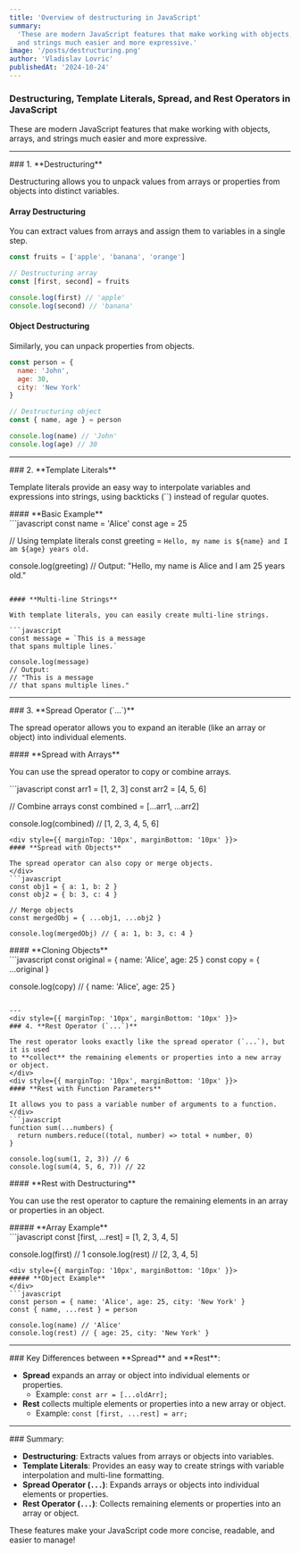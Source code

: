 ```yaml
---
title: 'Overview of destructuring in JavaScript'
summary:
  'These are modern JavaScript features that make working with objects, arrays,
  and strings much easier and more expressive.'
image: '/posts/destructuring.png'
author: 'Vladislav Lovric'
publishedAt: '2024-10-24'
---
```


### Destructuring, Template Literals, Spread, and Rest Operators in JavaScript

These are modern JavaScript features that make working with objects, arrays, and
strings much easier and more expressive.

---

<div style={{ marginTop: '10px', marginBottom: '10px' }}>
### 1. **Destructuring**

Destructuring allows you to unpack values from arrays or properties from objects
into distinct variables.

</div>

#### **Array Destructuring**

<div style={{ marginTop: '10px', marginBottom: '10px' }}>
  You can extract values from arrays and assign them to variables in a single
  step.
</div>

```javascript
const fruits = ['apple', 'banana', 'orange']

// Destructuring array
const [first, second] = fruits

console.log(first) // 'apple'
console.log(second) // 'banana'
```

#### **Object Destructuring**

Similarly, you can unpack properties from objects.

```javascript
const person = {
  name: 'John',
  age: 30,
  city: 'New York'
}

// Destructuring object
const { name, age } = person

console.log(name) // 'John'
console.log(age) // 30
```

---

<div style={{ marginTop: '10px', marginBottom: '10px' }}>
### 2. **Template Literals**

Template literals provide an easy way to interpolate variables and expressions
into strings, using backticks (\`\`) instead of regular quotes.

</div>
<div style={{ marginTop: '10px', marginBottom: '10px' }}>
#### **Basic Example**
</div>
```javascript
const name = 'Alice'
const age = 25

// Using template literals const greeting =
`Hello, my name is ${name} and I am ${age} years old.`

console.log(greeting) // Output: "Hello, my name is Alice and I am 25 years
old."

````

#### **Multi-line Strings**

With template literals, you can easily create multi-line strings.

```javascript
const message = `This is a message
that spans multiple lines.`

console.log(message)
// Output:
// "This is a message
// that spans multiple lines."
````

---

<div style={{ marginTop: '10px', marginBottom: '10px' }}>
### 3. **Spread Operator (`...`)**

The spread operator allows you to expand an iterable (like an array or object)
into individual elements.

</div>
<div style={{ marginTop: '10px', marginBottom: '10px' }}>
#### **Spread with Arrays**

You can use the spread operator to copy or combine arrays.

</div>
```javascript
const arr1 = [1, 2, 3]
const arr2 = [4, 5, 6]

// Combine arrays const combined = [...arr1, ...arr2]

console.log(combined) // [1, 2, 3, 4, 5, 6]

````
<div style={{ marginTop: '10px', marginBottom: '10px' }}>
#### **Spread with Objects**

The spread operator can also copy or merge objects.
</div>
```javascript
const obj1 = { a: 1, b: 2 }
const obj2 = { b: 3, c: 4 }

// Merge objects
const mergedObj = { ...obj1, ...obj2 }

console.log(mergedObj) // { a: 1, b: 3, c: 4 }
````

<div style={{ marginTop: '10px', marginBottom: '10px' }}>
#### **Cloning Objects**
</div>
```javascript
const original = { name: 'Alice', age: 25 }
const copy = { ...original }

console.log(copy) // { name: 'Alice', age: 25 }

````

---
<div style={{ marginTop: '10px', marginBottom: '10px' }}>
### 4. **Rest Operator (`...`)**

The rest operator looks exactly like the spread operator (`...`), but it is used
to **collect** the remaining elements or properties into a new array or object.
</div>
<div style={{ marginTop: '10px', marginBottom: '10px' }}>
#### **Rest with Function Parameters**

It allows you to pass a variable number of arguments to a function.
</div>
```javascript
function sum(...numbers) {
  return numbers.reduce((total, number) => total + number, 0)
}

console.log(sum(1, 2, 3)) // 6
console.log(sum(4, 5, 6, 7)) // 22
````

<div style={{ marginTop: '10px', marginBottom: '10px' }}>
#### **Rest with Destructuring**

You can use the rest operator to capture the remaining elements in an array or
properties in an object.

</div>
<div style={{ marginTop: '10px', marginBottom: '10px' }}>
##### **Array Example**
</div>
```javascript
const [first, ...rest] = [1, 2, 3, 4, 5]

console.log(first) // 1 console.log(rest) // [2, 3, 4, 5]

````
<div style={{ marginTop: '10px', marginBottom: '10px' }}>
##### **Object Example**
</div>
```javascript
const person = { name: 'Alice', age: 25, city: 'New York' }
const { name, ...rest } = person

console.log(name) // 'Alice'
console.log(rest) // { age: 25, city: 'New York' }
````

---

<div style={{ marginTop: '10px', marginBottom: '10px' }}>
### Key Differences between **Spread** and **Rest**:

- **Spread** expands an array or object into individual elements or properties.
  - Example: `const arr = [...oldArr];`
- **Rest** collects multiple elements or properties into a new array or object.
  - Example: `const [first, ...rest] = arr;`

---

 </div>
 <div style={{ marginTop: '10px', marginBottom: '10px', paddingY:'6px' }}>
### Summary:

- **Destructuring**: Extracts values from arrays or objects into variables.
- **Template Literals**: Provides an easy way to create strings with variable
  interpolation and multi-line formatting.
- **Spread Operator (`...`)**: Expands arrays or objects into individual
  elements or properties.
- **Rest Operator (`...`)**: Collects remaining elements or properties into an
  array or object.

These features make your JavaScript code more concise, readable, and easier to
manage!

 </div>

